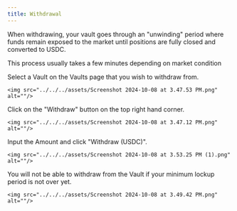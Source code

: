 ```yaml
---
title: Withdrawal
---
```


<Warning>
When withdrawing, your vault goes through an "unwinding" period where funds remain exposed to the market until positions are fully closed and converted to USDC. 

This process usually takes a few minutes depending on market condition
</Warning>

<Steps>
  <Step title="Select a Vault">
    Select a Vault on the Vaults page that you wish to withdraw from.

    <img src="../../../assets/Screenshot 2024-10-08 at 3.47.53 PM.png" alt=""/>
  </Step>

  <Step title='Click on "Withdraw"'>
    Click on the "Withdraw" button on the top right hand corner.

    <img src="../../../assets/Screenshot 2024-10-08 at 3.47.12 PM.png" alt=""/>
  </Step>

  <Step title='Enter Amount and Confirm'>
    Input the Amount and click "Withdraw (USDC)".

    <img src="../../../assets/Screenshot 2024-10-08 at 3.53.25 PM (1).png" alt=""/>
  </Step>

  <Step title='Check Lockup Period'>
    You will not be able to withdraw from the Vault if your minimum lockup period is not over yet.

    <img src="../../../assets/Screenshot 2024-10-08 at 3.49.42 PM.png" alt=""/>
  </Step>
</Steps>
